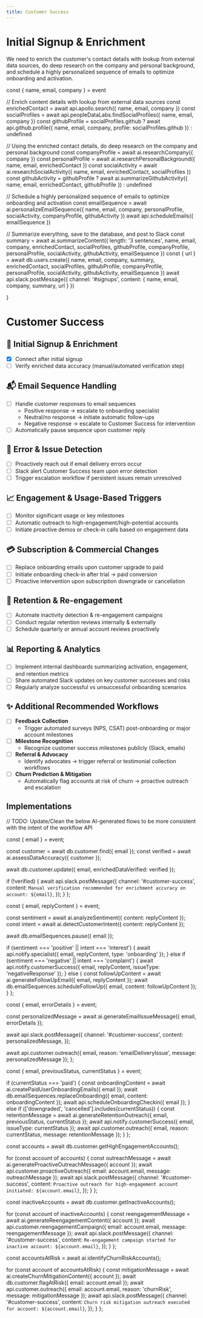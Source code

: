 ```yaml
---
title: Customer Success
---
```


# Initial Signup & Enrichment

We need to enrich the customer's contact details with lookup from external data sources, do deep research on the company and personal background,
and schedule a highly personalized sequence of emails to optimize onboarding and activation.


const { name, email, company } = event

// Enrich content details with lookup from external data sources
const enrichedContact = await api.apollo.search({ name, email, company })
const socialProfiles = await api.peopleDataLabs.findSocialProfiles({ name, email, company })
const githubProfile = socialProfiles.github ? await api.github.profile({ name, email, company, profile: socialProfiles.github }) : undefined

// Using the enriched contact details, do deep research on the company and personal background
const companyProfile = await ai.researchCompany({ company })
const personalProfile = await ai.researchPersonalBackground({ name, email, enrichedContact })
const socialActivity = await ai.researchSocialActivity({ name, email, enrichedContact, socialProfiles })
const githubActivity = githubProfile ? await ai.summarizeGithubActivity({ name, email, enrichedContact, githubProfile }) : undefined

// Schedule a highly personalized sequence of emails to optimize onboarding and activation
const emailSequence = await ai.personalizeEmailSequence({ name, email, company, personalProfile, socialActivity, companyProfile, githubActivity })
await api.scheduleEmails({ emailSequence })

// Summarize everything, save to the database, and post to Slack
const summary = await ai.summarizeContent({ length: '3 sentences', name, email, company, enrichedContact, socialProfiles, githubProfile, companyProfile, personalProfile, socialActivity, githubActivity, emailSequence })
const { url } = await db.users.create({ name, email, company, summary, enrichedContact, socialProfiles, githubProfile, companyProfile, personalProfile, socialActivity, githubActivity, emailSequence })
await api.slack.postMessage({ channel: '#signups', content: { name, email, company, summary, url } })

}

# Customer Success

## 📝 Initial Signup & Enrichment

- [x] Connect after initial signup
- [ ] Verify enriched data accuracy (manual/automated verification step)

## 📬 Email Sequence Handling

- [ ] Handle customer responses to email sequences
  - Positive response → escalate to onboarding specialist
  - Neutral/no response → initiate automatic follow-ups
  - Negative response → escalate to Customer Success for intervention
- [ ] Automatically pause sequence upon customer reply

## 🚨 Error & Issue Detection

- [ ] Proactively reach out if email delivery errors occur
- [ ] Slack alert Customer Success team upon error detection
- [ ] Trigger escalation workflow if persistent issues remain unresolved

## 📈 Engagement & Usage-Based Triggers

- [ ] Monitor significant usage or key milestones
- [ ] Automatic outreach to high-engagement/high-potential accounts
- [ ] Initiate proactive demos or check-in calls based on engagement data

## 💳 Subscription & Commercial Changes

- [ ] Replace onboarding emails upon customer upgrade to paid
- [ ] Initiate onboarding check-in after trial → paid conversion
- [ ] Proactive intervention upon subscription downgrade or cancellation

## 🔄 Retention & Re-engagement

- [ ] Automate inactivity detection & re-engagement campaigns
- [ ] Conduct regular retention reviews internally & externally
- [ ] Schedule quarterly or annual account reviews proactively

## 📊 Reporting & Analytics

- [ ] Implement internal dashboards summarizing activation, engagement, and retention metrics
- [ ] Share automated Slack updates on key customer successes and risks
- [ ] Regularly analyze successful vs unsuccessful onboarding scenarios

## ✨ Additional Recommended Workflows

- [ ] **Feedback Collection**
  - Trigger automated surveys (NPS, CSAT) post-onboarding or major account milestones
- [ ] **Milestone Recognition**
  - Recognize customer success milestones publicly (Slack, emails)
- [ ] **Referral & Advocacy**
  - Identify advocates → trigger referral or testimonial collection workflows
- [ ] **Churn Prediction & Mitigation**
  - Automatically flag accounts at risk of churn → proactive outreach and escalation

## Implementations

// TODO: Update/Clean the below AI-generated flows to be more consistent with the intent of the workflow API

  const { email } = event;

const customer = await db.customer.find({ email });
const verified = await ai.assessDataAccuracy({ customer });

await db.customer.update({ email, enrichedDataVerified: verified });

if (!verified) {
await api.slack.postMessage({
channel: '#customer-success',
content: `Manual verification recommended for enrichment accuracy on account: ${email}`,
});
}
};

  const { email, replyContent } = event;

const sentiment = await ai.analyzeSentiment({ content: replyContent });
const intent = await ai.detectCustomerIntent({ content: replyContent });

await db.emailSequences.pause({ email });

if (sentiment === 'positive' || intent === 'interest') {
await api.notify.specialist({ email, replyContent, type: 'onboarding' });
} else if (sentiment === 'negative' || intent === 'complaint') {
await api.notify.customerSuccess({ email, replyContent, issueType: 'negativeResponse' });
} else {
const followUpContent = await ai.generateFollowUpEmail({ email, replyContent });
await db.emailSequences.scheduleFollowUp({ email, content: followUpContent });
}
};

  const { email, errorDetails } = event;

const personalizedMessage = await ai.generateEmailIssueMessage({ email, errorDetails });

await api.slack.postMessage({
channel: '#customer-success',
content: personalizedMessage,
});

await api.customer.outreach({ email, reason: 'emailDeliveryIssue', message: personalizedMessage });
};

  const { email, previousStatus, currentStatus } = event;

if (currentStatus === 'paid') {
const onboardingContent = await ai.createPaidUserOnboardingEmails({ email });
await db.emailSequences.replaceOnboarding({ email, content: onboardingContent });
await api.scheduleOnboardingCheckin({ email });
} else if (['downgraded', 'cancelled'].includes(currentStatus)) {
const retentionMessage = await ai.generateRetentionOutreach({ email, previousStatus, currentStatus });
await api.notify.customerSuccess({ email, issueType: currentStatus });
await api.customer.outreach({ email, reason: currentStatus, message: retentionMessage });
}
};

  const accounts = await db.customer.getHighEngagementAccounts();

for (const account of accounts) {
const outreachMessage = await ai.generateProactiveOutreachMessage({ account });
await api.customer.proactiveOutreach({ email: account.email, message: outreachMessage });
await api.slack.postMessage({
channel: '#customer-success',
content: `Proactive outreach for high-engagement account initiated: ${account.email}`,
});
}
};

  const inactiveAccounts = await db.customer.getInactiveAccounts();

for (const account of inactiveAccounts) {
const reengagementMessage = await ai.generateReengagementContent({ account });
await api.customer.reengagementCampaign({ email: account.email, message: reengagementMessage });
await api.slack.postMessage({
channel: '#customer-success',
content: `Re-engagement campaign started for inactive account: ${account.email}`,
});
}
};

  const accountsAtRisk = await ai.identifyChurnRiskAccounts();

for (const account of accountsAtRisk) {
const mitigationMessage = await ai.createChurnMitigationContent({ account });
await db.customer.flagAtRisk({ email: account.email });
await api.customer.outreach({ email: account.email, reason: 'churnRisk', message: mitigationMessage });
await api.slack.postMessage({
channel: '#customer-success',
content: `Churn risk mitigation outreach executed for account: ${account.email}`,
});
}
};
